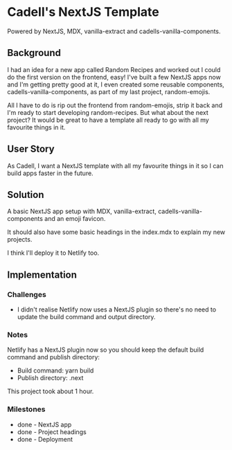 
<Head />

# Cadell's NextJS Template

Powered by NextJS, MDX, vanilla-extract and cadells-vanilla-components.

<GitHub />

<App />

## Background

I had an idea for a new app called Random Recipes and worked out I could do the first version on the frontend, easy! I've built a few NextJS apps now and I'm getting pretty good at it, I even created some reusable components, cadells-vanilla-components, as part of my last project, random-emojis.

All I have to do is rip out the frontend from random-emojis, strip it back and I'm ready to start developing random-recipes. But what about the next project? It would be great to have a template all ready to go with all my favourite things in it.

## User Story

As Cadell, I want a NextJS template with all my favourite things in it so I can build apps faster in the future.

## Solution

A basic NextJS app setup with MDX, vanilla-extract, cadells-vanilla-components and an emoji favicon.

It should also have some basic headings in the index.mdx to explain my new projects.

I think I'll deploy it to Netlify too.

## Implementation

### Challenges

- I didn't realise Netlify now uses a NextJS plugin so there's no need to update the build command and output directory.

### Notes

Netlify has a NextJS plugin now so you should keep the default build command and publish directory:

- Build command: yarn build
- Publish directory: .next

This project took about 1 hour.

### Milestones

- done - NextJS app
- done - Project headings
- done - Deployment
